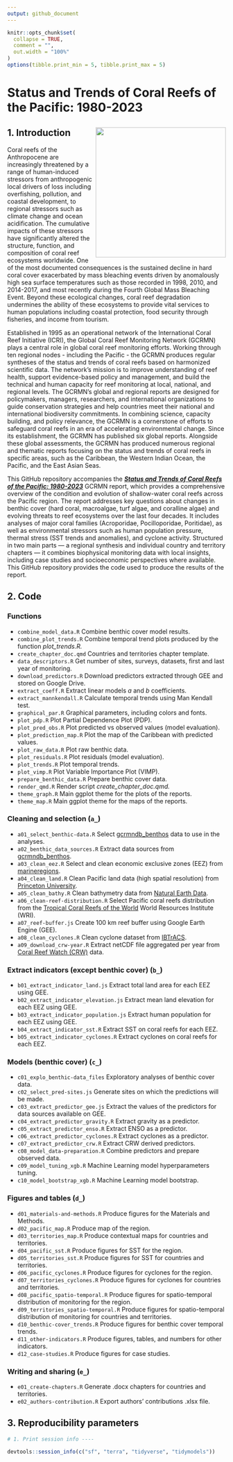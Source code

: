 ```yaml
---
output: github_document
---
```


<!-- README.md is generated from README.Rmd. Please edit that file -->

```r
knitr::opts_chunk$set(
  collapse = TRUE,
  comment = "",
  out.width = "100%"
)
options(tibble.print_min = 5, tibble.print_max = 5)
```

# **Status and Trends of Coral Reefs of the Pacific: 1980-2023**


## 1. Introduction [<img src='misc/2025-05-26_report-page-cover.jpg' align="right" height="300" />](https://gcrmn.net/pacific-report-2025-v1/)

Coral reefs of the Anthropocene are increasingly threatened by a range of human-induced stressors from anthropogenic local drivers of loss including overfishing, pollution, and coastal development, to regional stressors such as climate change and ocean acidification. The cumulative impacts of these stressors have significantly altered the structure, function, and composition of coral reef ecosystems worldwide. One of the most documented consequences is the sustained decline in hard coral cover exacerbated by mass bleaching events driven by anomalously high sea surface temperatures such as those recorded in 1998, 2010, and 2014-2017, and most recently during the Fourth Global Mass Bleaching Event. Beyond these ecological changes, coral reef degradation undermines the ability of these ecosystems to provide vital services to human populations including coastal protection, food security through fisheries, and income from tourism.

Established in 1995 as an operational network of the International Coral Reef Initiative (ICRI), the Global Coral Reef Monitoring Network (GCRMN) plays a central role in global coral reef monitoring efforts. Working through ten regional nodes - including the Pacific - the GCRMN produces regular syntheses of the status and trends of coral reefs based on harmonized scientific data. The network’s mission is to improve understanding of reef health, support evidence-based policy and management, and build the technical and human capacity for reef monitoring at local, national, and regional levels. The GCRMN’s global and regional reports are designed for policymakers, managers, researchers, and international organizations to guide conservation strategies and help countries meet their national and international biodiversity commitments. In combining science, capacity building, and policy relevance, the GCRMN is a cornerstone of efforts to safeguard coral reefs in an era of accelerating environmental change. Since its establishment, the GCRMN has published six global reports. Alongside these global assessments, the GCRMN has produced numerous regional and thematic reports focusing on the status and trends of coral reefs in specific areas, such as the Caribbean, the Western Indian Ocean, the Pacific, and the East Asian Seas.

This GitHub repository accompanies the [**_Status and Trends of Coral Reefs of the Pacific: 1980-2023_**](https://gcrmn.net/pacific-report-2025-v1/) GCRMN report, which provides a comprehensive overview of the condition and evolution of shallow-water coral reefs across the Pacific region. The report addresses key questions about changes in benthic cover (hard coral, macroalgae, turf algae, and coralline algae) and evolving threats to reef ecosystems over the last four decades. It includes analyses of major coral families (Acroporidae, Pocilloporidae, Poritidae), as well as environmental stressors such as human population pressure, thermal stress (SST trends and anomalies), and cyclone activity. Structured in two main parts — a regional synthesis and individual country and territory chapters — it combines biophysical monitoring data with local insights, including case studies and socioeconomic perspectives where available. This GitHub repository provides the code used to produce the results of the report.

## 2. Code

### Functions

* `combine_model_data.R` Combine benthic cover model results.
* `combine_plot_trends.R` Combine temporal trend plots produced by the function _plot_trends.R._
* `create_chapter_doc.qmd` Countries and territories chapter template.
* `data_descriptors.R` Get number of sites, surveys, datasets, first and last year of monitoring.
* `download_predictors.R` Download predictors extracted through GEE and stored on Google Drive.
* `extract_coeff.R` Extract linear models _a_ and _b_ coefficients.
* `extract_mannkendall.R` Calculate temporal trends using Man Kendall test.
* `graphical_par.R` Graphical parameters, including colors and fonts.
* `plot_pdp.R` Plot Partial Dependence Plot (PDP).
* `plot_pred_obs.R` Plot predicted vs observed values (model evaluation).
* `plot_prediction_map.R` Plot the map of the Caribbean with predicted values.
* `plot_raw_data.R` Plot raw benthic data.
* `plot_residuals.R` Plot residuals (model evaluation).
* `plot_trends.R` Plot temporal trends.
* `plot_vimp.R` Plot Variable Importance Plot (VIMP).
* `prepare_benthic_data.R` Prepare benthic cover data.
* `render_qmd.R` Render script _create_chapter_doc.qmd._
* `theme_graph.R` Main ggplot theme for the plots of the reports.
* `theme_map.R` Main ggplot theme for the maps of the reports.

### Cleaning and selection (`a_`)

* `a01_select_benthic-data.R` Select [gcrmndb_benthos](https://github.com/GCRMN/gcrmndb_benthos) data to use in the analyses.
* `a02_benthic_data_sources.R` Extract data sources from [gcrmndb_benthos](https://github.com/GCRMN/gcrmndb_benthos).
* `a03_clean_eez.R` Select and clean economic exclusive zones (EEZ) from [marineregions](https://marineregions.org/downloads.php).
* `a04_clean_land.R` Clean Pacific land data (high spatial resolution) from [Princeton University](https://maps.princeton.edu/).
* `a05_clean_bathy.R` Clean bathymetry data from [Natural Earth Data](https://www.naturalearthdata.com/downloads/10m-physical-vectors/).
* `a06_clean-reef-distribution.R` Select Pacific coral reefs distribution from the [Tropical Coral Reefs of the World](https://datasets.wri.org/dataset/tropical-coral-reefs-of-the-world-500-m-resolution-grid) World Resources Institute (WRI).
* `a07_reef-buffer.js` Create 100 km reef buffer using Google Earth Engine (GEE). 
* `a08_clean_cyclones.R` Clean cyclone dataset from [IBTrACS](https://www.ncei.noaa.gov/products/international-best-track-archive).
* `a09_download_crw-year.R` Extract netCDF file aggregated per year from [Coral Reef Watch (CRW)](https://coralreefwatch.noaa.gov/product/5km/index_5km_dhw.php) data.

### Extract indicators (except benthic cover) (`b_`)

* `b01_extract_indicator_land.js` Extract total land area for each EEZ using GEE.
* `b02_extract_indicator_elevation.js` Extract mean land elevation for each EEZ using GEE.
* `b03_extract_indicator_population.js` Extract human population for each EEZ using GEE. 
* `b04_extract_indicator_sst.R` Extract SST on coral reefs for each EEZ.
* `b05_extract_indicator_cyclones.R` Extract cyclones on coral reefs for each EEZ.

### Models (benthic cover) (`c_`)

* `c01_explo_benthic-data_files` Exploratory analyses of benthic cover data.  
* `c02_select_pred-sites.js` Generate sites on which the predictions will be made.       
* `c03_extract_predictor_gee.js` Extract the values of the predictors for data sources available on GEE.
* `c04_extract_predictor_gravity.R` Extract gravity as a predictor. 
* `c05_extract_predictor_enso.R` Extract ENSO as a predictor.   
* `c06_extract_predictor_cyclones.R` Extract cyclones as a predictor.
* `c07_extract_predictor_crw.R` Extract CRW derived predictors.
* `c08_model_data-preparation.R` Combine predictors and prepare observed data.      
* `c09_model_tuning_xgb.R` Machine Learning model hyperparameters tuning.
* `c10_model_bootstrap_xgb.R` Machine Learning model bootstrap.

### Figures and tables (`d_`)

* `d01_materials-and-methods.R` Produce figures for the Materials and Methods.
* `d02_pacific_map.R` Produce map of the region.         
* `d03_territories_map.R` Produce contextual maps for countries and territories.
* `d04_pacific_sst.R` Produce figures for SST for the region.
* `d05_territories_sst.R` Produce figures for SST for countries and territories.           
* `d06_pacific_cyclones.R` Produce figures for cyclones for the region.
* `d07_territories_cyclones.R` Produce figures for cyclones for countries and territories.
* `d08_pacific_spatio-temporal.R` Produce figures for spatio-temporal distribution of monitoring for the region.      
* `d09_territories_spatio-temporal.R` Produce figures for spatio-temporal distribution of monitoring for countries and territories.
* `d10_benthic-cover_trends.R` Produce figures for benthic cover temporal trends. 
* `d11_other-indicators.R` Produce figures, tables, and numbers for other indicators.
* `d12_case-studies.R` Produce figures for case studies.

### Writing and sharing (`e_`)

* `e01_create-chapters.R` Generate .docx chapters for countries and territories.  
* `e02_authors-contribution.R` Export authors' contributions .xlsx file.

## 3. Reproducibility parameters

```r

# 1. Print session info ----

devtools::session_info(c("sf", "terra", "tidyverse", "tidymodels"))

```
